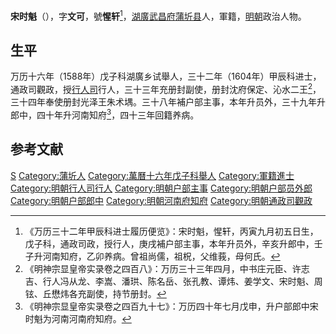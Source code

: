 '''宋时魁'''（{{bd|？||？|catIdx=}}），字'''文可'''，號'''惺轩'''<ref>《万历三十二年甲辰科进士履历便览》：宋时魁，惺轩，丙寅九月初五日生，戊子科，通政司政，授行人，庚戌補户部主事，本年升员外，辛亥升郎中，壬子升河南知府，乙卯养病。曾祖尚儒，祖柷，父维莪，母何氏。</ref>，[[湖廣|湖廣]][[武昌府|武昌府]][[蒲圻县|蒲圻县]]人，軍籍，[[明朝|明朝]]政治人物。

== 生平 ==
万历十六年（1588年）戊子科湖廣乡试舉人，三十二年（1604年）甲辰科进士，通政司觀政，授[[行人司|行人司]]行人，三十三年充册封副使，册封沈府保定、沁水二王<ref>《明神宗显皇帝实录卷之四百八》：万历三十三年四月，中书庄元臣、许志吉、行人冯从龙、李嵩、潘珙、陈名岳、张孔教、谭炜、姜学文、宋时魁、周铉、丘懋炜各充副使，持节册封。</ref>，三十四年奉使册封光泽王朱术堣。三十八年補户部主事，本年升员外，三十九年升郎中，四十年升河南知府<ref>《明神宗显皇帝实录卷之四百九十七》：万历四十年七月戊申，升户部郎中宋时魁为河南河南府知府。</ref>，四十三年回籍养病。

==参考文献==
{{reflist}}

{{萬曆三十二年甲辰科殿試金榜}}

{{Authority control}}

{{DEFAULTSORT:}}
[[Category:宋姓|S]]
[[Category:蒲圻人|Category:蒲圻人]]
[[Category:萬曆十六年戊子科舉人|Category:萬曆十六年戊子科舉人]]
[[Category:軍籍進士|Category:軍籍進士]]
[[Category:明朝行人司行人|Category:明朝行人司行人]]
[[Category:明朝户部主事|Category:明朝户部主事]]
[[Category:明朝户部员外郎|Category:明朝户部员外郎]]
[[Category:明朝户部郎中|Category:明朝户部郎中]]
[[Category:明朝河南府知府|Category:明朝河南府知府]]
[[Category:明朝通政司觀政|Category:明朝通政司觀政]]